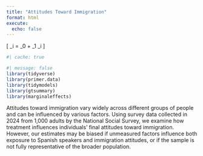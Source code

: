 ```yaml
---
title: "Attitudes Toward Immigration"
format: html
execute: 
  echo: false
---
```


\[
\text{att\_end}_i = \beta_0 + \beta_1 \times \text{treatment}_i
\]

```r
#| cache: true
```

```r
#| message: false
library(tidyverse)
library(primer.data)
library(tidymodels)
library(gtsummary)
library(marginaleffects) 
```

Attitudes toward immigration vary widely across different groups of people and can be influenced by various factors. Using survey data collected in 2024 from 1,000 adults by the National Social Survey, we examine how treatment influences individuals' final attitudes toward immigration. However, our estimates may be biased if unmeasured factors influence both exposure to Spanish speakers and immigration attitudes, or if the sample is not fully representative of the broader population.
